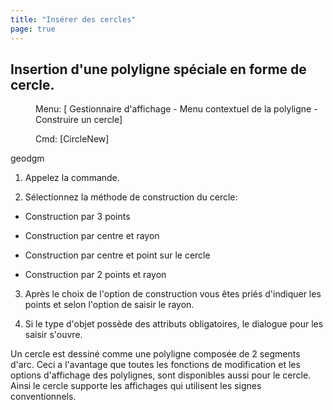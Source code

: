 ```yaml
---
title: "Insérer des cercles"
page: true
---
```

## Insertion d&#39;une polyligne sp&#233;ciale en forme de cercle.
 <Menu> Menu: [ Gestionnaire d'affichage - Menu contextuel de la polyligne - Construire un cercle] </Menu> 
<GeoDesigner> <Menu> Cmd: [CircleNew] </Menu> 

 <Placeholder>geodgm</Placeholder> </GeoDesigner>

1. Appelez la commande.

2. S&#233;lectionnez la m&#233;thode de construction du cercle:

- Construction par 3 points

- Construction par centre et rayon

- Construction par centre et point sur le cercle

- Construction par 2 points et rayon



3. Apr&#232;s le choix de l&#39;option de construction vous &#234;tes pri&#233;s d&#39;indiquer les points et selon l&#39;option de saisir le rayon.

4. Si le type d&#39;objet poss&#232;de des attributs obligatoires, le dialogue pour les saisir s&#39;ouvre.




<Success>
Un cercle est dessin&#233; comme une polyligne compos&#233;e de 2 segments d&#39;arc. Ceci a l&#39;avantage que toutes les fonctions de modification et les options d&#39;affichage des polylignes, sont disponibles aussi pour le cercle. Ainsi le cercle supporte les affichages qui utilisent les signes conventionnels.
</Success>


